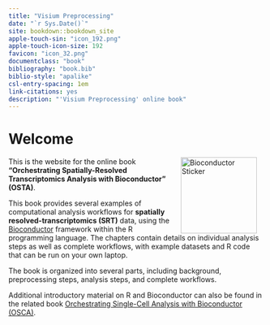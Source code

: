 ```yaml
---
title: "Visium Preprocessing"
date: "`r Sys.Date()`"
site: bookdown::bookdown_site
apple-touch-sin: "icon_192.png"
apple-touch-icon-size: 192
favicon: "icon_32.png"
documentclass: "book"
bibliography: "book.bib"
biblio-style: "apalike"
csl-entry-spacing: 1em
link-citations: yes
description: "'Visium Preprocessing' online book"
---
```



# Welcome {-}

<a href="https://bioconductor.org"><img src="https://raw.githubusercontent.com/Bioconductor/BiocStickers/devel/Bioconductor/Bioconductor-rh.png" width="150" alt="Bioconductor Sticker" align="right" style="margin: 0 1em 0 1em" /></a>

This is the website for the online book **"Orchestrating Spatially-Resolved Transcriptomics Analysis with Bioconductor" (OSTA)**.

This book provides several examples of computational analysis workflows for **spatially resolved-transcriptomics (SRT)** data, using the [Bioconductor](http://bioconductor.org/) framework within the R programming language. The chapters contain details on individual analysis steps as well as complete workflows, with example datasets and R code that can be run on your own laptop.

The book is organized into several parts, including background, preprocessing steps, analysis steps, and complete workflows.

Additional introductory material on R and Bioconductor can also be found in the related book [Orchestrating Single-Cell Analysis with Bioconductor (OSCA)](https://osca.bioconductor.org/).

